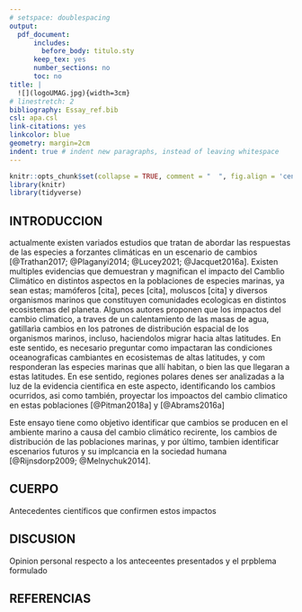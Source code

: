 ```yaml
---
# setspace: doublespacing
output:
  pdf_document:
      includes:
        before_body: titulo.sty
      keep_tex: yes
      number_sections: no
      toc: no
title: |
  ![](logoUMAG.jpg){width=3cm} 
# linestretch: 2
bibliography: Essay_ref.bib
csl: apa.csl
link-citations: yes
linkcolor: blue
geometry: margin=2cm
indent: true # indent new paragraphs, instead of leaving whitespace
---
```


```{=tex}
\fontsize{12}{26}
\selectfont{}
```
```r
knitr::opts_chunk$set(collapse = TRUE, comment = "  ", fig.align = 'center', cache=FALSE)
library(knitr)
library(tidyverse)
```

## INTRODUCCION

actualmente existen variados estudios que tratan de abordar las respuestas de las especies a forzantes climáticas en un escenario de cambios [@Trathan2017; @Plaganyi2014; @Lucey2021; @Jacquet2016a]. Existen multiples evidencias que demuestran y magnifican el impacto del Camblìo Climático en distintos aspectos en la poblaciones de especies marinas, ya sean estas; mamóferos [cita], peces [cita], moluscos [cita] y diversos organismos marinos que constituyen comunidades ecologicas en distintos ecosistemas del planeta. Algunos autores proponen que los impactos del cambio climatico, a traves de un calentamiento de las masas de agua, gatillarìa cambios en los patrones de distribución espacial de los organismos marinos, incluso, haciendolos migrar hacia altas latitudes. En este sentido, es necesario preguntar como impactaran las condiciones oceanograficas cambiantes en ecosistemas de altas latitudes, y com responderan las especies marinas que allí habitan, o bien las que llegaran a estas latitudes. En ese sentido, regiones polares denes ser analizadas a la luz de la evidencia cientifica en este aspecto, identificando los cambios ocurridos, asi como también, proyectar los impoactos del cambio climatico en estas poblaciones [@Pitman2018a] y [@Abrams2016a]

Este ensayo tiene como objetivo identificar que cambios se producen en el ambiente marino a causa del cambio climático recirente, los cambios de distribución de las poblaciones marinas, y por último, tambien identificar escenarios futuros y su implcancia en la sociedad humana [@Rijnsdorp2009; @Melnychuk2014].

\pagebreak

## CUERPO

Antecedentes científicos que confirmen estos impactos

\pagebreak

## DISCUSION

Opinion personal respecto a los anteceentes presentados y el prpblema formulado

\pagebreak

## REFERENCIAS
